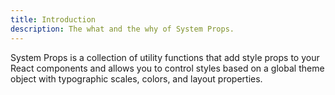 ```yaml
---
title: Introduction
description: The what and the why of System Props.
---
```


System Props is a collection of utility functions that add style props to your React components and allows you to control styles based on a global theme object with typographic scales, colors, and layout properties.
